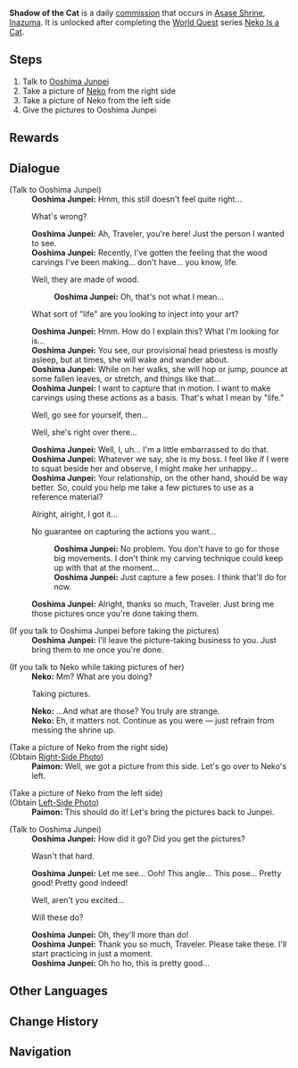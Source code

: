 {{Quest Infobox
|id            = 22045
|image         = Commission Shadow of the Cat.png
|type          = Commission
|region        = Inazuma
|npc           = Neko; Ooshima Junpei
|description   = 
|startLocation = [[Asase Shrine]], [[Inazuma]]
|characters    = Neko; Ooshima Junpei; Paimon; Traveler
|requirement   = Complete [[Neko Is a Cat]] [[World Quest]] Series
|other         = AR-Dependent Rewards
}}
'''Shadow of the Cat''' is a daily [[commission]] that occurs in [[Asase Shrine]], [[Inazuma]]. It is unlocked after completing the [[World Quest]] series [[Neko Is a Cat]].

==Steps==
#Talk to [[Ooshima Junpei]]
#Take a picture of [[Neko]] from the right side
#Take a picture of Neko from the left side
#Give the pictures to Ooshima Junpei

==Rewards==
{{Commission Rewards|full}}

==Dialogue==
{{Quest Description|[[Ooshima Junpei]], who works at the [[Asase Shrine]], seems to be troubled over the matter of his wooden carving...}}
{{Dialogue start}}
;(Talk to Ooshima Junpei)
:'''Ooshima Junpei:''' Hmm, this still doesn't feel quite right...
:{{DIcon}} What's wrong?
:'''Ooshima Junpei:''' Ah, Traveler, you're here! Just the person I wanted to see.
:'''Ooshima Junpei:''' Recently, I've gotten the feeling that the wood carvings I've been making... don't have... you know, life.
:{{DIcon}} Well, they are made of wood.
::'''Ooshima Junpei:''' Oh, that's not what I mean...
:{{DIcon}} What sort of "life" are you looking to inject into your art?
:'''Ooshima Junpei:''' Hmm. How do I explain this? What I'm looking for is...
:'''Ooshima Junpei:''' You see, our provisional head priestess is mostly asleep, but at times, she will wake and wander about.
:'''Ooshima Junpei:''' While on her walks, she will hop or jump, pounce at some fallen leaves, or stretch, and things like that...
:'''Ooshima Junpei:''' I want to capture that in motion. I want to make carvings using these actions as a basis. That's what I mean by "life."
:{{DIcon}} Well, go see for yourself, then...
:{{DIcon}} Well, she's right over there...
:'''Ooshima Junpei:''' Well, I, uh... I'm a little embarrassed to do that.
:'''Ooshima Junpei:''' Whatever we say, she is my boss. I feel like if I were to squat beside her and observe, I might make her unhappy...
:'''Ooshima Junpei:''' Your relationship, on the other hand, should be way better. So, could you help me take a few pictures to use as a reference material?
:{{DIcon}} Alright, alright, I got it...
:{{DIcon}} No guarantee on capturing the actions you want...
::'''Ooshima Junpei:''' No problem. You don't have to go for those big movements. I don't think my carving technique could keep up with that at the moment...
::'''Ooshima Junpei:''' Just capture a few poses. I think that'll do for now.
:'''Ooshima Junpei:''' Alright, thanks so much, Traveler. Just bring me those pictures once you're done taking them.

;(If you talk to Ooshima Junpei before taking the pictures)
:'''Ooshima Junpei:''' I'll leave the picture-taking business to you. Just bring them to me once you're done.

;(If you talk to Neko while taking pictures of her)
:'''Neko:''' Mm? What are you doing?
:{{DIcon}} Taking pictures.
:'''Neko:''' ...And what are those? You truly are strange.
:'''Neko:''' Eh, it matters not. Continue as you were &mdash; just refrain from messing the shrine up.

;(Take a picture of Neko from the right side)
;(Obtain [[Right-Side Photo]])
:'''Paimon:''' Well, we got a picture from this side. Let's go over to Neko's left.

;(Take a picture of Neko from the left side)
;(Obtain [[Left-Side Photo]])
:'''Paimon:''' This should do it! Let's bring the pictures back to Junpei.

;(Talk to Ooshima Junpei)
:'''Ooshima Junpei:''' How did it go? Did you get the pictures?
:{{DIcon}} Wasn't that hard.
:'''Ooshima Junpei:''' Let me see... Ooh! This angle... This pose... Pretty good! Pretty good indeed!
:{{DIcon}} Well, aren't you excited...
:{{DIcon}} Will these do?
:'''Ooshima Junpei:''' Oh, they'll more than do!
:'''Ooshima Junpei:''' Thank you so much, Traveler. Please take these. I'll start practicing in just a moment.
:'''Ooshima Junpei:''' Oh ho ho, this is pretty good...
{{Dialogue end}}

==Other Languages==
{{Other Languages
|en      = Shadow of the Cat
|zhs     = 猫的留影
|zhs_rm  = Māo de Liúyǐng
|zht     = 貓的留影
|zht_rm  = Māo de Liúyǐng
|zh_tl   = Photo of the Cat
|ja      = 猫の写真
|ja_rm   = Neko no Shashin
|ja_tl   = Photo of the Cat
|ko      = 고양이의 사진
|ko_rm   = Goyang'i-ui Sajin
|ko_tl   = Picture of Cat
|es      = Sombra felina
|es_tl   = 
|fr      = L'ombre d'un chat
|fr_tl   = The Shadow of a Cat
|ru      = Кошачья тень
|ru_tl   = A Cat's Shadow
|th      = เงาของแมวเหมียว
|th_rm   = 
|th_tl   = Shadow of the Cat
|vi      = Ảnh Lưu Niệm Của Mèo
|vi_tl   = The Cat's Souvenir Photo
|de      = Der Schatten der Katze
|de_tl   = The Shadow of the Cat
|id      = Foto Kenangan Kucing
|id_tl   = Commemorative Photo of the Cat
|pt      = Sombra do Gato
|pt_tl   = 
}}

==Change History==
{{Change History|2.1}}

==Navigation==
{{Commission Navbox|Inazuma|Standalone}}